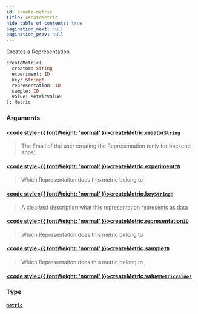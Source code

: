 ```yaml
---
id: create-metric
title: createMetric
hide_table_of_contents: true
pagination_next: null
pagination_prev: null
---
```








Creates a Representation

```graphql
createMetric(
  creator: String
  experiment: ID
  key: String!
  representation: ID
  sample: ID
  value: MetricValue!
): Metric
```


### Arguments

#### [<code style={{ fontWeight: 'normal' }}>createMetric.<b>creator</b></code>](#)<Bullet />[`String`](/docs/schemas/mikro/scalars/string) <Badge class="secondary" text="scalar"/>
> The Email of the user creating the Representation (only for backend apps)
> 

#### [<code style={{ fontWeight: 'normal' }}>createMetric.<b>experiment</b></code>](#)<Bullet />[`ID`](/docs/schemas/mikro/scalars/id) <Badge class="secondary" text="scalar"/>
> Which Representaiton does this metric belong to
> 

#### [<code style={{ fontWeight: 'normal' }}>createMetric.<b>key</b></code>](#)<Bullet />[`String!`](/docs/schemas/mikro/scalars/string) <Badge class="secondary" text="non-null"/> <Badge class="secondary" text="scalar"/>
> A cleartext description what this representation represents as data
> 

#### [<code style={{ fontWeight: 'normal' }}>createMetric.<b>representation</b></code>](#)<Bullet />[`ID`](/docs/schemas/mikro/scalars/id) <Badge class="secondary" text="scalar"/>
> Which Representaiton does this metric belong to
> 

#### [<code style={{ fontWeight: 'normal' }}>createMetric.<b>sample</b></code>](#)<Bullet />[`ID`](/docs/schemas/mikro/scalars/id) <Badge class="secondary" text="scalar"/>
> Which Representaiton does this metric belong to
> 

#### [<code style={{ fontWeight: 'normal' }}>createMetric.<b>value</b></code>](#)<Bullet />[`MetricValue!`](/docs/schemas/mikro/scalars/metric-value) <Badge class="secondary" text="non-null"/> <Badge class="secondary" text="scalar"/>
> 
> 

### Type

#### [`Metric`](/docs/schemas/mikro/objects/metric) <Badge class="secondary" text="object"/>
> 
> 





